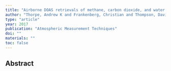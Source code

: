```yaml
---
title: "Airborne DOAS retrievals of methane, carbon dioxide, and water vapor concentrations at high spatial resolution: application to AVIRIS-NG"
author: "Thorpe, Andrew K and Frankenberg, Christian and Thompson, David R and Duren, Riley M and Aubrey, Andrew D and Bue, Brian D and Green, Robert O and Gerilowski, Konstantin and Krings, Thomas and Borchardt, Jakob and others"
type: "article"
year: 2017
publication: "Atmospheric Measurement Techniques"
doi: ""
materials: ""
toc: false
---
```


## Abstract

